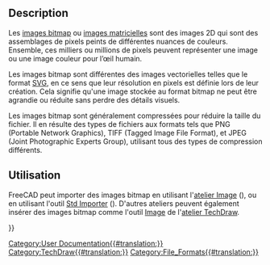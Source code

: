 <languages/>

== Description ==

<div class="mw-translate-fuzzy">
Les [https://fr.wikipedia.org/wiki/Bitmap images bitmap] ou [https://fr.wikipedia.org/wiki/Image_matricielle images matricielles] sont des images 2D qui sont des assemblages de pixels peints de différentes nuances de couleurs. Ensemble, ces milliers ou millions de pixels peuvent représenter une image ou une image couleur pour l’œil humain.
</div>

Les images bitmap sont différentes des images vectorielles telles que le format [[SVG/fr|SVG]], en ce sens que leur résolution en pixels est définie lors de leur création. Cela signifie qu'une image stockée au format bitmap ne peut être agrandie ou réduite sans perdre des détails visuels.

Les images bitmap sont généralement compressées pour réduire la taille du fichier. Il en résulte des types de fichiers aux formats tels que PNG (Portable Network Graphics), TIFF (Tagged Image File Format), et JPEG (Joint Photographic Experts Group), utilisant tous des types de compression différents.

<span id="Usage"></span>
== Utilisation ==

FreeCAD peut importer des images bitmap en utilisant l'[[Image_Workbench/fr|atelier Image]] ({{VersionMinus/fr|0.20}}), ou en utilisant l'outil [[Std_Import/fr|Std Importer]] ({{VersionPlus/fr|0.21}}). D'autres ateliers peuvent également insérer des images bitmap comme l'outil [[TechDraw_Image/fr|Image]] de l'[[TechDraw Workbench/fr|atelier TechDraw]].

{{Userdocnavi{{#translation:}}}}
[[Category:User Documentation{{#translation:}}]]
[[Category:TechDraw{{#translation:}}]]
[[Category:File_Formats{{#translation:}}]]